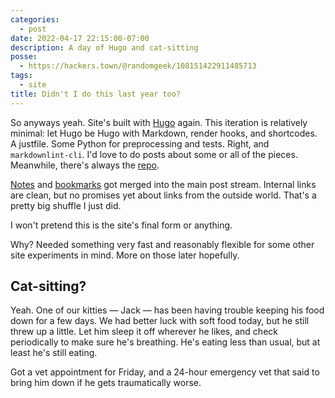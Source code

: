```yaml
---
categories:
  - post
date: 2022-04-17 22:15:00-07:00
description: A day of Hugo and cat-sitting
posse:
  - https://hackers.town/@randomgeek/108151422911485713
tags:
  - site
title: Didn't I do this last year too?
---
```


So anyways yeah. Site's built with [Hugo][hugo] again. This iteration is
relatively minimal: let Hugo be Hugo with Markdown, render hooks, and
shortcodes. A justfile. Some Python for preprocessing and tests. Right, and
`markdownlint-cli`. I'd love to do posts about some or all of the pieces.
Meanwhile, there's always the [repo][repo].

[Notes][notes] and [bookmarks][bookmarks] got merged into the main post stream.
Internal links are clean, but no promises yet about links from the outside
world. That's a pretty big shuffle I just did.

I won't pretend this is the site's final form or anything.

Why? Needed something very fast and reasonably flexible for some other site
experiments in mind. More on those later hopefully.

## Cat-sitting?

Yeah. One of our kitties — Jack — has been having trouble keeping his food down
for a few days. We had better luck with soft food today, but he still threw up
a little. Let him sleep it off wherever he likes, and check periodically to
make sure he's breathing. He's eating less than usual, but at least he's
still eating.

Got a vet appointment for Friday, and a 24-hour emergency vet that said to
bring him down if he gets traumatically worse.

[hugo]: https://gohugo.io
[notes]: /categories/note
[bookmarks]: /tags/bookmarks
[repo]: https://github.com/brianwisti/rgb-hugo
